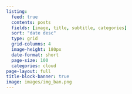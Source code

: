 ```yaml
---
listing:
  feed: true
  contents: posts
  fields: [image, title, subtitle, categories]
  sort: "date desc"
  type: grid
  grid-columns: 4
  image-height: 180px
  date-format: short
  page-size: 100
  categories: cloud
page-layout: full
title-block-banner: true
image: images/img_ban.png
---
```

